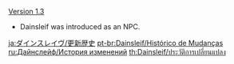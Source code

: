 {{Change History/Header}}
[[Version 1.3]]
*Dainsleif was introduced as an NPC.
<noinclude>


[[ja:ダインスレイヴ/更新歴史]]
[[pt-br:Dainsleif/Histórico de Mudanças]]
[[ru:Дайнслейф/История изменений]]
[[th:Dainsleif/ประวัติการเปลี่ยนแปลง]]
</noinclude>